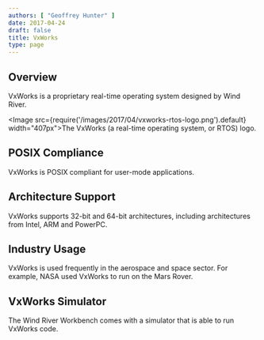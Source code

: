 ```yaml
---
authors: [ "Geoffrey Hunter" ]
date: 2017-04-24
draft: false
title: VxWorks
type: page
---
```


## Overview

VxWorks is a proprietary real-time operating system designed by Wind River.

<Image src={require('/images/2017/04/vxworks-rtos-logo.png').default} width="407px">The VxWorks (a real-time operating system, or RTOS) logo.</Image>

## POSIX Compliance

VxWorks is POSIX compliant for user-mode applications.

## Architecture Support

VxWorks supports 32-bit and 64-bit architectures, including architectures from Intel, ARM and PowerPC.

## Industry Usage

VxWorks is used frequently in the aerospace and space sector. For example, NASA used VxWorks to run on the Mars Rover.

## VxWorks Simulator

The Wind River Workbench comes with a simulator that is able to run VxWorks code.
